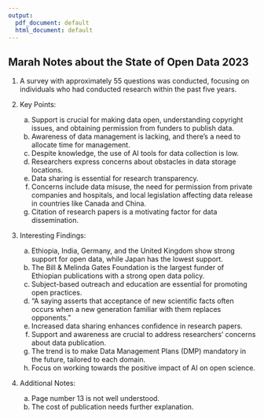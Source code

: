 ```yaml
---
output:
  pdf_document: default
  html_document: default
---
```


## Marah Notes about the State of Open Data 2023

1. A survey with approximately 55 questions was conducted, focusing on individuals who had conducted research within the past five years.

2. Key Points:
   a. Support is crucial for making data open, understanding copyright issues, and obtaining permission from funders to publish data.
   b. Awareness of data management is lacking, and there's a need to allocate time for management.
   c. Despite knowledge, the use of AI tools for data collection is low.
   d. Researchers express concerns about obstacles in data storage locations.
   e. Data sharing is essential for research transparency.
   f. Concerns include data misuse, the need for permission from private companies and hospitals, and local legislation affecting data release in countries like Canada and China.
   g. Citation of research papers is a motivating factor for data dissemination.

3. Interesting Findings:
   a. Ethiopia, India, Germany, and the United Kingdom show strong support for open data, while Japan has the lowest support.
   b. The Bill & Melinda Gates Foundation is the largest funder of Ethiopian publications with a strong open data policy.
   c. Subject-based outreach and education are essential for promoting open practices.
   d. "A saying asserts that acceptance of new scientific facts often occurs when a new generation familiar with them replaces opponents."
   e. Increased data sharing enhances confidence in research papers.
   f. Support and awareness are crucial to address researchers' concerns about data publication.
   g. The trend is to make Data Management Plans (DMP) mandatory in the future, tailored to each domain.
   h. Focus on working towards the positive impact of AI on open science.

4. Additional Notes:
   a. Page number 13 is not well understood.
   b. The cost of publication needs further explanation.
